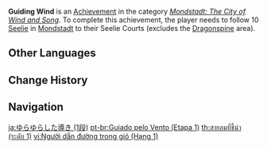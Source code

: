 {{Achievement Infobox
|title        = Guiding Wind
|id           = 80034
|order id     = 0034
|category     = Mondstadt: The City of Wind and Song
|description  = Follow 10 [[Seelie]] in [[Mondstadt]] to their Seelie Courts (excludes the Dragonspine area).
|requirements = 
|primogems    = 5
|tracking     = Tracks the amount of Seelie found in Mondstadt.
|topic        = Seelie
|set          = Guiding Wind
|tier         = 1
|tiers_total  = 3
}}
'''Guiding Wind''' is an [[Achievement]] in the category ''[[Mondstadt: The City of Wind and Song]]''. To complete this achievement, the player needs to follow 10 [[Seelie]] in [[Mondstadt]] to their Seelie Courts (excludes the [[Dragonspine]] area).
<!--
==Trivia==

==Video Guides==
{{EVT
|video1   = 
|caption1 = 
}}
-->
==Other Languages==
{{Transclude|Guiding Wind|Other Languages}}

==Change History==
{{Change History|1.0}}
<!--
==References==
{{Reflist}}
-->
==Navigation==
{{Achievement Navbox}}

[[ja:ゆらゆらした導き (1段)]]
[[pt-br:Guiado pelo Vento (Etapa 1)]]
[[th:สายลมที่ชี้นำ (ระดับ 1)]]
[[vi:Người dẫn đường trong gió (Hạng 1)]]
